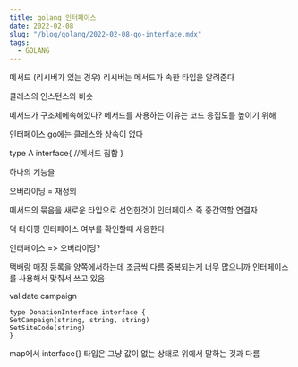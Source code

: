 ```yaml
---
title: golang 인터페이스
date: 2022-02-08
slug: "/blog/golang/2022-02-08-go-interface.mdx"
tags:
  - GOLANG
---
```


메서드 (리시버가 있는 경우)
리시버는 메서드가 속한 타입을 알려준다

클레스의 인스턴스와 비슷

메서드가 구조체에속해있다?
메서드를 사용하는 이유는 코드 응집도를 높이기 위해


인터페이스
go에는 클레스와 상속이 없다

type A interface{
//메서드 집합
}

하나의 기능을

오버라이딩
= 재정의

메서드의 묶음을 새로운 타입으로 선언한것이 인터페이스
즉 중간역할 연결자

덕 타이핑
인터페이스 여부를 확인할때 사용한다

인터페이스 => 오버라이딩?

택배랑 매장 등록을 양쪽에서하는데 조금씩 다름
중복되는게 너무 많으니까 인터페이스를 사용해서 맞춰서 쓰고 있음

validate campaign
```
type DonationInterface interface {
SetCampaign(string, string, string)
SetSiteCode(string)
}
```
map에서 interface{} 타입은 그냥 값이 없는 상태로 위에서 말하는 것과 다름